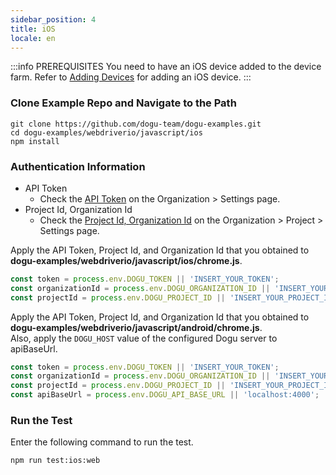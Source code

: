 ```yaml
---
sidebar_position: 4
title: iOS
locale: en
---
```



:::info PREREQUISITES
You need to have an iOS device added to the device farm. Refer to [Adding Devices](/get-started/tutorials/device-farm#adding-devices) for adding an iOS device.
:::

### Clone Example Repo and Navigate to the Path

```
git clone https://github.com/dogu-team/dogu-examples.git
cd dogu-examples/webdriverio/javascript/ios
npm install
```

<Tabs groupId="target" defaultValue="chrome">
<TabItem value="chrome" label="Chrome">

### Authentication Information
* API Token
  * Check the [API Token](/management/organization/settings#api-token) on the Organization > Settings page.
* Project Id, Organization Id
  * Check the [Project Id, Organization Id](/management/project/settings#project-id) on the Organization > Project > Settings page.

<Tabs groupId="service" defaultValue="cloud">
<TabItem value="cloud" label="Cloud" default>

Apply the API Token, Project Id, and Organization Id that you obtained to **dogu-examples/webdriverio/javascript/ios/chrome.js**.

```javascript
const token = process.env.DOGU_TOKEN || 'INSERT_YOUR_TOKEN';
const organizationId = process.env.DOGU_ORGANIZATION_ID || 'INSERT_YOUR_ORGANIZATION_ID';
const projectId = process.env.DOGU_PROJECT_ID || 'INSERT_YOUR_PROJECT_ID';
```

</TabItem>
    
<TabItem value="self-hosted" label="Self-Hosted">

Apply the API Token, Project Id, and Organization Id that you obtained to **dogu-examples/webdriverio/javascript/android/chrome.js**.  
Also, apply the `DOGU_HOST` value of the configured Dogu server to apiBaseUrl.

```javascript
const token = process.env.DOGU_TOKEN || 'INSERT_YOUR_TOKEN';
const organizationId = process.env.DOGU_ORGANIZATION_ID || 'INSERT_YOUR_ORGANIZATION_ID';
const projectId = process.env.DOGU_PROJECT_ID || 'INSERT_YOUR_PROJECT_ID';
const apiBaseUrl = process.env.DOGU_API_BASE_URL || 'localhost:4000';
```

</TabItem>
</Tabs>

### Run the Test

Enter the following command to run the test.
```
npm run test:ios:web
```

</TabItem>
</Tabs>
